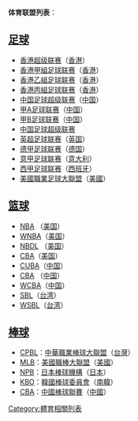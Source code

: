 '''体育联盟列表'''：

==[[足球|足球]]==
*[[香港超级联赛|香港超级联赛]]（[[香港|香港]]）
*[[香港甲組足球联赛|香港甲組足球联赛]]（[[香港|香港]]）
*[[香港乙組足球联赛|香港乙組足球联赛]]（[[香港|香港]]）
*[[香港丙組足球联赛|香港丙組足球联赛]]（[[香港|香港]]）
*[[中国足球超级联赛|中国足球超级联赛]]（[[中国|中国]]）
*[[甲A足球联赛|甲A足球联赛]]（[[中国|中国]]）
*[[甲B足球联赛|甲B足球联赛]]（[[中国|中国]]）
*[[中国足球超级联赛|中国足球超级联赛]]
*[[英超足球联赛|英超足球联赛]]（[[英国|英国]]）
*[[德国足球甲级联赛|德甲足球联赛]]（[[德国|德国]]）
*[[意大利足球甲级联赛|意甲足球联赛]]（[[意大利|意大利]]）
*[[西班牙足球甲级联赛|西甲足球联赛]]（[[西班牙|西班牙]]）
*[[美國職業足球大聯盟|美國職業足球大聯盟]]（[[美國|美國]]）

==[[篮球|篮球]]==
*[[NBA|NBA]] （[[美国|美国]]）
*[[WNBA|WNBA]]（[[美国|美国]]）
*[[NBDL|NBDL]] （[[美国|美国]]）
*[[大陆篮球协会|CBA]]（[[美国|美国]]）
*[[CUBA|CUBA]]（[[中国|中国]]）
*[[中国男子篮球职业联赛|CBA]] （[[中国|中国]]）
*[[WCBA|WCBA]]（[[中国|中国]]）
*[[SBL|SBL]]（[[台湾|台湾]]）
*[[WSBL|WSBL]]（[[台湾|台湾]]）

==[[棒球|棒球]]==
*[[中華職業棒球大聯盟|CPBL]]：[[中華職業棒球大聯盟|中華職業棒球大聯盟]]（[[台灣|台灣]]）
*[[MLB|MLB]]：[[美國職棒大聯盟|美國職棒大聯盟]]（[[美國|美國]]）
*[[日本棒球機構|NPB]]：[[日本棒球機構|日本棒球機構]]（[[日本|日本]]）
*[[韓國棒球委員會|KBO]]：[[韓國棒球委員會|韓國棒球委員會]]（[[南韓|南韓]]）
*[[中國棒球協會|CBA]]：[[中國棒球聯賽|中國棒球聯賽]]（[[中國|中國]]）

[[Category:體育相關列表|Category:體育相關列表]]